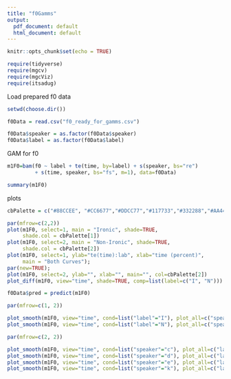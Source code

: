---
title: "f0Gamms"
output:
  pdf_document: default
  html_document: default
---

```{r setup, include=FALSE}
knitr::opts_chunk$set(echo = TRUE)
```

```{r, message=FALSE}
require(tidyverse)
require(mgcv)
require(mgcViz)
require(itsadug)
```

Load prepared f0 data
```{r}

setwd(choose.dir())

f0Data = read.csv("f0_ready_for_gamms.csv")

f0Data$speaker = as.factor(f0Data$speaker)
f0Data$label = as.factor(f0Data$label)

```

GAM for f0
```{r, warning=FALSE,message=FALSE,error=FALSE}
m1F0=bam(f0 ~ label + te(time, by=label) + s(speaker, bs="re") 
         + s(time, speaker, bs="fs", m=1), data=f0Data)
```

```{r}
summary(m1F0)
```

plots
```{r, warning=FALSE,message=FALSE,error=FALSE, results='hide',fig.keep='all'}
cbPalette = c("#88CCEE", "#CC6677","#DDCC77","#117733","#332288","#AA4499","#44AA99","#999933","#882255","#661100","#6699CC","#888888")

par(mfrow=c(2,2))
plot(m1F0, select=1, main = "Ironic", shade=TRUE, 
     shade.col = cbPalette[1])
plot(m1F0, select=2, main = "Non-Ironic", shade=TRUE, 
     shade.col = cbPalette[2])
plot(m1F0, select=1, ylab="te(time):lab", xlab="time (percent)", 
     main = "Both Curves");
par(new=TRUE);
plot(m1F0, select=2, ylab="", xlab="", main="", col=cbPalette[2])
plot_diff(m1F0, view="time", shade=TRUE, comp=list(label=c("I", "N")))
```


```{r, warning=FALSE,message=FALSE,error=FALSE, results='hide',fig.keep='all'}
f0Data$pred = predict(m1F0)
```


```{r}

par(mfrow=c(1, 2))

plot_smooth(m1F0, view="time", cond=list("label"="I"), plot_all=c("speaker"), main = "All Speakers (Ironic)", col = cbPalette[1:12], rm.ranef=FALSE, se=0)
plot_smooth(m1F0, view="time", cond=list("label"="N"), plot_all=c("speaker"), main = "All Speakers (Non-Ironic)", col = cbPalette[1:12], rm.ranef=FALSE, se=0)

```

```{r}
par(mfrow=c(2, 2))

plot_smooth(m1F0, view="time", cond=list("speaker"="c"), plot_all=c("label"), main = "Speaker C", col = cbPalette[1:2], rm.ranef=FALSE, se=0)
plot_smooth(m1F0, view="time", cond=list("speaker"="d"), plot_all=c("label"), main = "Speaker D", col = cbPalette[1:2], rm.ranef=FALSE, se=0)
plot_smooth(m1F0, view="time", cond=list("speaker"="e"), plot_all=c("label"), main = "Speaker E", col = cbPalette[1:2], rm.ranef=FALSE, se=0)
plot_smooth(m1F0, view="time", cond=list("speaker"="k"), plot_all=c("label"), main = "Speaker K", col = cbPalette[1:2], rm.ranef=FALSE, se=0)


```


